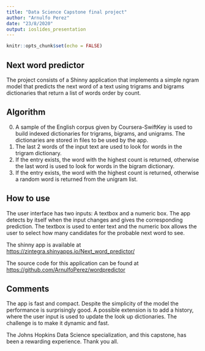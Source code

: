 ```yaml
---
title: "Data Science Capstone final project"
author: "Arnulfo Perez"
date: "23/8/2020"
output: ioslides_presentation
---
```


```r
knitr::opts_chunk$set(echo = FALSE)
```

## Next word predictor

The project consists of a Shinny application that implements a simple ngram model that predicts the next word of a text using trigrams and bigrams dictionaries that return a list of words order by count.

## Algorithm

0. A sample of the English corpus given by Coursera-SwiftKey is used to build indexed dictionaries for trigrams, bigrams, and unigrams. The dictionaries are stored in files to be used by the app.
1. The last 2 words of the input text are used to look for words in the trigram dictionary. 
2. If the entry exists, the word with the highest count is returned, otherwise the last word is used to look for words in the bigram dictionary. 
3. If the entry exists, the word with the highest count is returned, otherwise a random word is returned from the unigram list.


## How to use

The user interface has two inputs: A textbox and a numeric box. The app detects by itself when the input changes and gives the corresponding prediction.   The textbox is used to enter text and the numeric box allows the user to select how many candidates for the probable next word to see.

The shinny app is available at <https://zintegra.shinyapps.io/Next_word_predictor/>

The source code for this application can be found at <https://github.com/ArnulfoPerez/wordpredictor>

## Comments

The app is fast and compact. Despite the simplicity of the model the performance is surprisingly good.
A possible extension is to add a history, where the user input is used to update the look up dictionaries. The challenge is to make it dynamic and fast.

The Johns Hopkins Data Science specialization, and this capstone, has been a rewarding experience. Thank you all.





